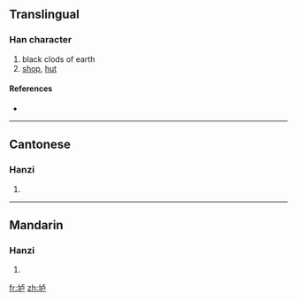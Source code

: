 {{also|壚}}
==Translingual==

===Han character===
{{Han char|rn=32|rad=土|as=05|sn=8|four=|canj=土卜尸 (GYS)}}

# black clods of earth
# [[shop]], [[hut]]

====References====
* {{Han ref|kx=0227.271|hdz=10431.010|uh=5786|ud=22406}}

----

==Cantonese==

===Hanzi===
{{yue-hanzi|jyut=|y=lou4|tra=壚}}

# {{defn|Cantonese|sort=土05}}

----

==Mandarin==

===Hanzi===
{{cmn-hanzi|tra=壚|pin=[[lú]] ([[lu2]])|wg=lu<sup>2</sup>}}

# {{defn|Mandarin|sort=土05}}

[[fr:垆]]
[[zh:垆]]